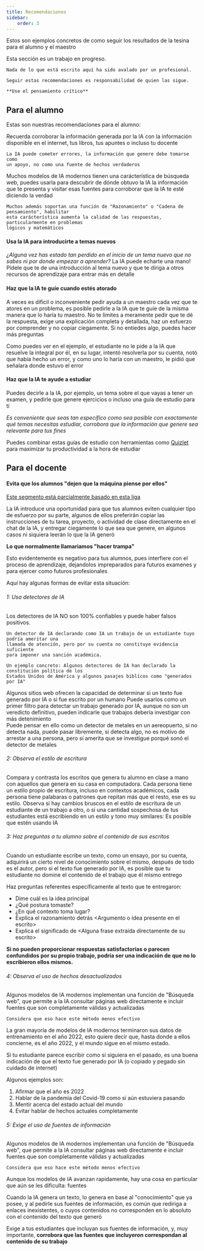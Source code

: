```yaml
---
title: Recomendaciones
sidebar:
    order: 3
---
```


Estos son ejemplos concretos de como seguir los resultados de la tesina para el alumno y el maestro

<Aside type="caution">
    Esta sección es un trabajo en progreso.

    Nada de lo que está escrito aquí ha sido avalado por un profesional.

    Seguir estas recomendaciones es responsabilidad de quien las sigue.

    **Use el pensamiento crítico**
</Aside>


## Para el alumno
Estas son nuestras recomendaciones para el alumno:

<Aside type="danger">
    Recuerda corroborar la información generada por la IA con la información 
    disponible en el internet, tus libros, tus apuntes o incluso tu docente

    La IA puede cometer errores, la información que genere debe tomarse como 
    un apoyo, no como una fuente de hechos verdaderos
</Aside>

<Aside type="tip">
    Muchos modelos de IA modernos tienen una carácterística de búsqueda web, puedes usarla
    para descubrir de dónde obtuvo la IA la información que te presenta y visitar esas fuentes 
    para corroborar que la IA te esté diciendo la verdad

    Muchos además soportan una función de "Razonamiento" o "Cadena de pensamiento", habilitar
    esta carácterística aumenta la calidad de las respuestas, particularmente en problemas
    lógicos y matemáticos
</Aside>

#### Usa la IA para introducirte a temas nuevos
*¿Alguna vez has estado tan perdido en el inicio de un tema nuevo que no sabes ni por donde empezar a aprender?*
La IA puede echarte una mano! Pídele que te de una introducción al tema nuevo 
y que te diriga a otros recursos de aprendizaje para entrar más en detalle

<LinkCard href="https://chatgpt.com/share/67df8af4-c93c-800f-b313-5055fe3f87f4" title="Aquí tienes un ejemplo"/>



#### Haz que la IA te guíe cuando estés atorado
A veces es díficil o inconveniente pedir ayuda a un maestro cada vez que te atores en un problema, es posible
pedirle a la IA que te guíe de la misma manera que lo haría tu maestro. No te limites a meramente pedir que
te dé la respuesta, exige una explicación completa y detallada, haz un esfuerzo por comprender y no copiar ciegamente.
Si no entiedes algo, puedes hacer más preguntas

<LinkCard href="https://chatgpt.com/share/67df8c61-1624-800f-bea4-f0e68c9582db" title="Aquí tienes un ejemplo"/>

Como puedes ver en el ejemplo, el estudiante no le pide a la IA que resuelve la integral por él, en su lugar, intentó
resolverla por su cuenta, notó que había hecho un error, y como uno lo haría con un maestro, le pidió
que señalara donde estuvo el error


#### Haz que la IA te ayude a estudiar
Puedes decirle a la IA, por ejemplo, un tema sobre el que vayas a tener un examen, y pedirle que genere
ejercicios o incluso una guía de estudio para tí

*Es conveniente que seas tan específico como sea posible con exactamente qué temas necesitas estudiar,
corrobora que la información que genere sea relevante para tus fines*

<LinkCard href="https://chatgpt.com/share/67df9694-9d38-800f-a30e-f0448d46cedc" title="Aquí tienes un ejemplo"/>

Puedes combinar estas guías de estudio con herramientas como [Quizlet](https://quizlet.com/features/flashcards) para
maximizar tu productividad a la hora de estudiar



## Para el docente

#### Evita que los alumnos "dejen que la máquina piense por ellos"
[Este segmento está parcialmente basado en esta liga](https://www.eastcentral.edu/free/ai-faculty-resources/detecting-ai-generated-text/)

La IA introduce una oportunidad para que tus alumnos eviten cualquier tipo de esfuerzo por su parte,
algunos de ellos preferirán copiar las instrucciones de tu tarea, proyecto, o actividad de clase
directamente en el chat de la IA, y entregar ciegamente lo que sea que genere, en algunos casos 
ni siquiera leerán lo que la IA generó

**Lo que normalmente llamariamos "hacer trampa"**

Esto evidentemente es negativo para tus alumnos, pues interfiere
con el proceso de aprendizaje, dejandolos impreparados para futuros examenes
y para ejercer como futuros profesionales

Aquí hay algunas formas de evitar esta situación:

###### 1: Usa detectores de IA
<Aside type="danger">
    Los detectores de IA NO son 100% confiables y puede haber falsos positivos.

    Un detector de IA declarando como IA un trabajo de un estudiante tuyo podría ameritar una 
    llamada de atención, pero por su cuenta no constituye evidencia suficiente
    para imponer una sanción académica.

    Un ejemplo concreto: Algunos detectores de IA han declarado la constitución política de los
    Estados Unidos de América y algunos pasajes biblícos como "generados por IA"
</Aside>
Algunos sitios web ofrecen la capacidad de determinar si un texto fue generado por IA o si fue escrito por un humano
<LinkCard title="AI-Detector" href='https://aidetector.com/?via=anangsha'/>
<LinkCard title="Turnitin" href='https://www.turnitin.com/solutions/topics/ai-writing/'/>
<LinkCard title="GPTZero" href='https://gptzero.me/'/>
Puede usarlos como un primer filtro para detectar un trabajo generado por IA, aunque no son
un veredicto definitivo, pueden indicarle que trabajos debería investigar con más
detenimiento

<Aside type="tip">
    Puede pensar en ello como un detector de metales en un aereopuerto, si no detecta nada, puede pasar libremente, si detecta algo,
    no es motivo de arrestar a una persona, pero sí amerita que se investigue porqué sonó el detector de metales
</Aside>

###### 2: Observa el estilo de escritura
Compara y contrasta los escritos que genera tu alumno en clase a mano con aquellos que genera en su casa 
en computadora. Cada persona tiene un estilo propio de escritura, incluso en contextos académicos, cada persona
tiene palabaras o patrones que repitan más que el resto, ese es su estilo. Observa si hay cambios bruscos en el estilo
de escritura de un estudiante de un trabajo a otro, o si una cantidad sospechosa de tus estudiantes está escribiendo
en un estilo y tono muy similares: Es posible que estén usando IA

###### 3: Haz preguntas a tu alumno sobre el contenido de sus escritos
Cuando un estudiante escribe un texto, como un ensayo, por su cuenta, adquirirá un cierto nivel de conocimiento sobre el mismo,
después de todo es el autor, pero si el texto fue generado por IA, es posible que tu estudiante no domine el contenido de el
trabajo que él mismo entrego

Haz preguntas referentes específicamente al texto que te entregaron:
- Dime cuál es la idea principal
- ¿Qué postura tomaste?
- ¿En qué contexto toma lugar?
- Explica el razonamiento detrás \<Argumento o idea presente en el escrito\>
- Explica el significado de \<Alguna frase extraída directamente de su escrito\>

**Si no pueden proporcionar respuestas satisfactorias o parecen confundidos por su propio trabajo, 
podría ser una indicación de que no lo escribieron ellos mismos.**

###### 4: Observa el uso de hechos desactualizados
<Aside type="caution">
    Algunos modelos de IA modernos implementan una función de "Búsqueda web", que permite a la IA
    consultar páginas web directamente e incluir fuentes que son completamente válidas y actualizadas

    Considera que eso hace este método menos efectivo
</Aside>
La gran mayoría de modelos de IA modernos terminaron sus datos de entrenamiento en el año 2022, esto quiere decir que,
hasta donde a ellos concierne, es el año 2022, y el mundo sigue en el mismo estado.

Si tu estudiante parece escribir como si siguiera en el pasado, es una buena indicación de que el texto fue generado por IA
(o copiado y pegado sin cuidado de internet)

Algunos ejemplos son:
1. Afirmar que el año es 2022
2. Hablar de la pandemia del Covid-19 como si aún estuviera pasando
3. Mentir acerca del estado actual del mundo
4. Evitar hablar de hechos actuales completamente 

###### 5: Exige el uso de fuentes de información
<Aside type="caution">
    Algunos modelos de IA modernos implementan una función de "Búsqueda web", que permite a la IA
    consultar páginas web directamente e incluir fuentes que son completamente válidas y actualizadas

    Considera que eso hace este método menos efectivo
</Aside>
Aunque los modelos de IA avanzan rapidamente, hay una cosa en particular que aún se les dificulta: fuentes

Cuando la IA genera un texto, lo genera en base al "conocimiento" que ya posee, y al pedirle sus fuentes de información,
es común que rediriga a enlaces inexistentes, o cuyos contenidos no corresponden en lo absoluto con el contenido del texto
que generó

Exige a tus estudiantes que incluyan sus fuentes de información, y, muy importante, **corrobora que las fuentes
que incluyeron correspondan al contenido de su trabajo**